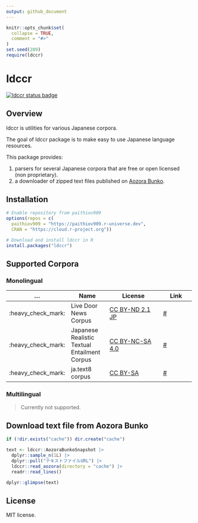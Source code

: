 ```yaml
---
output: github_document
---
```


<!-- README.md is generated from README.Rmd. Please edit that file -->

```r
knitr::opts_chunk$set(
  collapse = TRUE,
  comment = "#>"
)
set.seed(289)
require(ldccr)
```

# ldccr

<!-- badges: start -->
[![ldccr status badge](https://paithiov909.r-universe.dev/badges/ldccr)](https://paithiov909.r-universe.dev)
<!-- badges: end -->

## Overview

ldccr is utilities for various Japanese corpora.

The goal of ldccr package is to make easy to use Japanese language resources.

This package provides:

1. parsers for several Japanese corpora that are free or open licensed (non proprietary).
2. a downloader of zipped text files published on [Aozora Bunko](https://www.aozora.gr.jp/).

## Installation

```r
# Enable repository from paithiov909
options(repos = c(
  paithiov909 = "https://paithiov909.r-universe.dev",
  CRAN = "https://cloud.r-project.org"))

# Download and install ldccr in R
install.packages("ldccr")
```

## Supported Corpora

### Monolingual

| ... | Name | License | Link |
| --- | ---- | ------- | ---- |
| :heavy_check_mark: | Live Door News Corpus | [CC BY-ND 2.1 JP](http://creativecommons.org/licenses/by-nd/2.1/jp/) | [#](http://www.rondhuit.com/download.html#ldcc) |
| :heavy_check_mark: | Japanese Realistic Textual Entailment Corpus | [CC BY-NC-SA 4.0](https://creativecommons.org/licenses/by-nc-sa/4.0/) | [#](https://github.com/megagonlabs/jrte-corpus) |
| :heavy_check_mark: | ja.text8 corpus | [CC BY-SA](https://creativecommons.org/licenses/by-sa/4.0/) | [#](https://github.com/Hironsan/ja.text8) |

### Multilingual

> Currently not supported.

## Download text file from Aozora Bunko

```r
if (!dir.exists("cache")) dir.create("cache")

text <- ldccr::AozoraBunkoSnapshot |>
  dplyr::sample_n(1L) |>
  dplyr::pull("テキストファイルURL") |>
  ldccr::read_aozora(directory = "cache") |>
  readr::read_lines()

dplyr::glimpse(text)
```

## License

MIT license.

